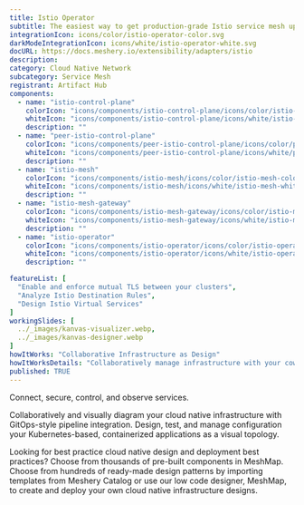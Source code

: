 ---
title: Istio Operator
subtitle: The easiest way to get production-grade Istio service mesh up and running
integrationIcon: icons/color/istio-operator-color.svg
darkModeIntegrationIcon: icons/white/istio-operator-white.svg
docURL: https://docs.meshery.io/extensibility/adapters/istio
description: 
category: Cloud Native Network
subcategory: Service Mesh
registrant: Artifact Hub
components:
  - name: "istio-control-plane"
    colorIcon: "icons/components/istio-control-plane/icons/color/istio-control-plane-color.svg"
    whiteIcon: "icons/components/istio-control-plane/icons/white/istio-control-plane-white.svg"
    description: ""
  - name: "peer-istio-control-plane"
    colorIcon: "icons/components/peer-istio-control-plane/icons/color/peer-istio-control-plane-color.svg"
    whiteIcon: "icons/components/peer-istio-control-plane/icons/white/peer-istio-control-plane-white.svg"
    description: ""
  - name: "istio-mesh"
    colorIcon: "icons/components/istio-mesh/icons/color/istio-mesh-color.svg"
    whiteIcon: "icons/components/istio-mesh/icons/white/istio-mesh-white.svg"
    description: ""
  - name: "istio-mesh-gateway"
    colorIcon: "icons/components/istio-mesh-gateway/icons/color/istio-mesh-gateway-color.svg"
    whiteIcon: "icons/components/istio-mesh-gateway/icons/white/istio-mesh-gateway-white.svg"
    description: ""
  - name: "istio-operator"
    colorIcon: "icons/components/istio-operator/icons/color/istio-operator-color.svg"
    whiteIcon: "icons/components/istio-operator/icons/white/istio-operator-white.svg"
    description: ""

featureList: [
  "Enable and enforce mutual TLS between your clusters",
  "Analyze Istio Destination Rules",
  "Design Istio Virtual Services"
]
workingSlides: [
  ../_images/kanvas-visualizer.webp,
  ../_images/kanvas-designer.webp
]
howItWorks: "Collaborative Infrastructure as Design"
howItWorksDetails: "Collaboratively manage infrastructure with your coworkers synchronously sharing the same designs."
published: TRUE
---
<p>
Connect, secure, control, and observe services.
</p>
<p>
    Collaboratively and visually diagram your cloud native infrastructure with GitOps-style pipeline integration. Design, test, and manage configuration your Kubernetes-based, containerized applications as a visual topology.
</p>
<p>
    Looking for best practice cloud native design and deployment best practices? Choose from thousands of pre-built components in MeshMap. Choose from hundreds of ready-made design patterns by importing templates from Meshery Catalog or use our low code designer, MeshMap, to create and deploy your own cloud native infrastructure designs.
</p>
